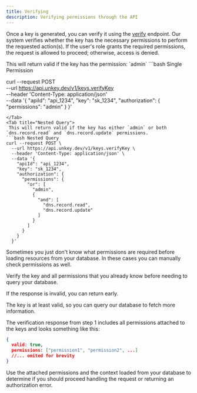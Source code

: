 ```yaml
---
title: Verifying
description: Verifying permissions through the API
---
```




Once a key is generated, you can verify it using the [verify](/api-reference/keys/verify) endpoint. Our system verifies whether the key has the necessary permissions to perform the requested action(s). If the user's role grants the required permissions, the request is allowed to proceed; otherwise, access is denied.

<Tabs>
<Tab title="Single Permission">
This will return valid if the key has the permission: `admin`
```bash Single Permission

curl --request POST \
  --url https://api.unkey.dev/v1/keys.verifyKey \
  --header 'Content-Type: application/json' \
  --data '{
    "apiId": "api_1234",
    "key": "sk_1234",
    "authorization": {
      "permissions": "admin"
    }
  }'
```
</Tab>
<Tab title="Nested Query">
 This will return valid if the key has either `admin` or both `dns.record.read` and `dns.record.update` permissions.
```bash Nested Query
curl --request POST \
  --url https://api.unkey.dev/v1/keys.verifyKey \
  --header 'Content-Type: application/json' \
  --data '{
    "apiId": "api_1234",
    "key": "sk_1234",
    "authorization": {
      "permissions": {
        "or": [
          "admin",
          {
            "and": [
              "dns.record.read",
              "dns.record.update"
            ]
          }
        ]
      }
    }
  }'
```
</Tab>

</Tabs>




Sometimes you just don't know what permissions are required before loading resources from your database.
In these cases you can manually check permissions as well.

<Steps>
 
<Step title="Verify">
Verify the key and all permissions that you already know before needing to query your database.

If the response is invalid, you can return early.
</Step>

<Step title="Query your database">
The key is at least valid, so you can query our database to fetch more information.
</Step>
<Step title="Verify Permissions">

The verification response from step 1 includes all permissions attached to the keys and looks something like this:
```json
{
  valid: true,
  permissions: ["permission1", "permission2", ...]
  //... omited for brevity
}
```

Use the attached permissions and the context loaded from your database to determine if you should proceed handling the request or returning an authorization error.


</Step>

</Steps>
